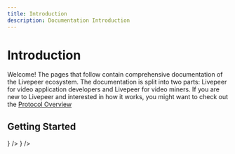 ```yaml
---
title: Introduction
description: Documentation Introduction
---
```


# Introduction

Welcome! The pages that follow contain comprehensive documentation of the
Livepeer ecosystem. The documentation is split into two parts: Livepeer for
video application developers and Livepeer for video miners. If you are new to
Livepeer and interested in how it works, you might want to check out the
[Protocol Overview ](/docs/protocol/)

## Getting Started

<DocsCardsContainer>
  <DocsCard
    key={1}
    title="For Video Application Developers"
    description="Check how livepeer helps you develop video applications easily."
    href="/docs/video-application-developers"
    icon={
      <svg
        width="56"
        height="56"
        viewBox="0 0 56 56"
        fill="none"
        xmlns="http://www.w3.org/2000/svg">
        <rect width="56" height="56" rx="28" fill="#00EB88" />
        <path
          d="M32.6667 35L39.6667 28L32.6667 21"
          stroke="#131418"
          strokeWidth="1.75"
          strokeLinecap="round"
          strokeLinejoin="round"
        />
        <path
          d="M23.3333 21L16.3333 28L23.3333 35"
          stroke="#131418"
          strokeWidth="1.75"
          strokeLinecap="round"
          strokeLinejoin="round"
        />
      </svg>
    }
  />
  <DocsCard
    key={2}
    title="For Video Miners"
    description="Check how livepeer helps you develop video applications easily."
    href="/docs/video-miners"
    icon={<IconMine />}
  />
</DocsCardsContainer>
